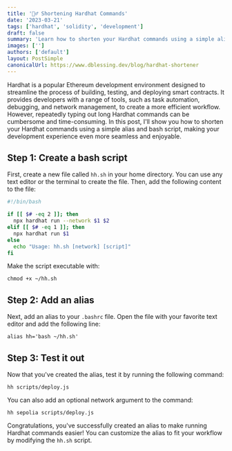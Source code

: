 ```yaml
---
title: '👷‍♂️ Shortening Hardhat Commands'
date: '2023-03-21'
tags: ['hardhat', 'solidity', 'development']
draft: false
summary: 'Learn how to shorten your Hardhat commands using a simple alias and bash script.'
images: ['']
authors: ['default']
layout: PostSimple
canonicalUrl: https://www.dblessing.dev/blog/hardhat-shortener
---
```


Hardhat is a popular Ethereum development environment designed to streamline the process of building, testing, and deploying smart contracts. It provides developers with a range of tools, such as task automation, debugging, and network management, to create a more efficient workflow. However, repeatedly typing out long Hardhat commands can be cumbersome and time-consuming. In this post, I'll show you how to shorten your Hardhat commands using a simple alias and bash script, making your development experience even more seamless and enjoyable.

## Step 1: Create a bash script

First, create a new file called `hh.sh` in your home directory. You can use any text editor or the terminal to create the file. Then, add the following content to the file:

```bash:hh.sh
#!/bin/bash

if [[ $# -eq 2 ]]; then
  npx hardhat run --network $1 $2
elif [[ $# -eq 1 ]]; then
  npx hardhat run $1
else
  echo "Usage: hh.sh [network] [script]"
fi
```

Make the script executable with:

```terminal
chmod +x ~/hh.sh
```

## Step 2: Add an alias

Next, add an alias to your `.bashrc` file. Open the file with your favorite text editor and add the following line:

```bash:.bashrc
alias hh='bash ~/hh.sh'
```

## Step 3: Test it out

Now that you've created the alias, test it by running the following command:

```terminal
hh scripts/deploy.js
```

You can also add an optional network argument to the command:

```terminal
hh sepolia scripts/deploy.js
```

Congratulations, you've successfully created an alias to make running Hardhat commands easier! You can customize the alias to fit your workflow by modifying the `hh.sh` script.
